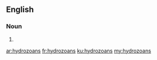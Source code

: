 ==English==

===Noun===
{{head|en}}

# {{plural of|hydrozoan}}

[[ar:hydrozoans]]
[[fr:hydrozoans]]
[[ku:hydrozoans]]
[[my:hydrozoans]]